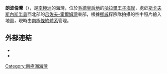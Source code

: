 {{coord|69|26|S|39|35|E|source:GNIS|display=title}}

'''朗波倫灣'''（{{lang-nn|Langpollen}}），是[[南極洲|南極洲]]的海灣，位於[[毛德皇后地|毛德皇后地]]的[[哈拉爾王子海岸|哈拉爾王子海岸]]，處於[[斯卡夫斯內斯半島|斯卡夫斯內斯半島]]西北部的[[呂佐夫-霍爾姆灣|呂佐夫-霍爾姆灣]]東部，根據[[挪威|挪威]]探險隊拍攝的空中照片繪入地圖，現時由[[南極條約體系|南極條約體系]]管理。

==外部連結==
*{{cite gnis | type = antarid | id = 8477| name = Langpollen Cove | accessdate = 2013-05-29}}
*{{usgs-gazetteer|id=8477}}

{{Antarctica-geo-stub}}
[[Category:南極洲海灣|Category:南極洲海灣]]
